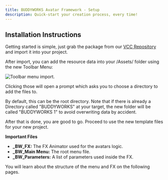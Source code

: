 ```yaml
---
title: BUDDYWORKS Avatar Framework - Setup
description: Quick-start your creation process, every time!
---
```


## Installation Instructions
Getting started is simple, just grab the package from our <a href="https://repo.buddyworks.wtf">VCC Repository</a> and import it into your project.  

After import, you can add the resource data into your /Assets/ folder using the new Toolbar Menu:  

![Toolbar menu import.](./img/001.png)  

Clicking those will open a prompt which asks you to choose a directory to add the files to.  

By default, this can be the root directory. Note that if there is already a Directory called "BUDDYWORKS" at your target, the new folder will be called "BUDDYWORKS 1" to avoid overwriting data by accident.

After that is done, you are good to go. Proceed to use the new template files for your new project.

**Important Files**
- **\_BW_FX:** The FX Animator used for the avatars logic.
- **\_BW_Main Menu:** The root menu file.
- **\_BW_Parameters:** A list of parameters used inside the FX.

You will learn about the structure of the menu and FX on the following pages.